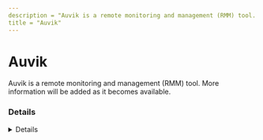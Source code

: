 ```yaml
---
description = "Auvik is a remote monitoring and management (RMM) tool. More information will be added as it becomes available."
title = "Auvik"
---
```




# Auvik

Auvik is a remote monitoring and management (RMM) tool. More information will be added as it becomes available.

### Details
<Details author={""}
         category={""}
         created={""}
         website={""}
         lastModified={"2-7-2024"}
         privileges={""}
         free={ false }
         verification={ false }
/>

#### Installation Paths
<Card code={ ["auvik.engine.exe", "auvik.agent.exe"] }/>





### Forensic Artifacts




#### Network Artifacts
<EuiSpacer size="xl"/>
<NetworkArtifactsTable data={ [{"Description": "Known remote domains", "Domains": ["*.my.auvik.com", "*.auvik.com", "auvik.com"], "Ports": []}] }/>




### Detections
- Detects potential network activity of Auvik RMM tool
  - [Sigma Rule](https://github.com/magicsword-io/LOLRMM/blob/main/detections/sigma/auvik_network_sigma.yml)
- Detects potential processes activity of Auvik RMM tool
  - [Sigma Rule](https://github.com/magicsword-io/LOLRMM/blob/main/detections/sigma/auvik_processes_sigma.yml)

### References
- [https://support.auvik.com/hc/en-us/articles/204315700-What-protocols-and-ports-does-the-Auvik-collector-use](https://support.auvik.com/hc/en-us/articles/204315700-What-protocols-and-ports-does-the-Auvik-collector-use)

